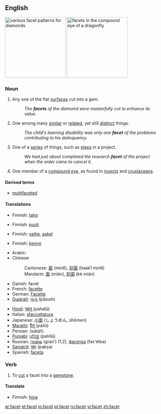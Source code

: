 {{wikipedia}}
==English==
[[Image:Diamond_cut_history.png|thumb|right|200px|various facet patterns for diamonds]]
[[Image:Dragonfly_eye_3811.jpg|thumb|right|200px|facets in the compound eye of a dragonfly]]
===Noun===
{{en-noun}}

# Any one of the flat [[surface]]s cut into a gem.
#: ''The '''facets''' of the diamond were masterfully cut to enhance its value.''
# One among many [[similar]] or [[related]], yet still [[distinct]] things.
#:''The child's learning disability was only one '''facet''' of the problems contributing to his delinquency.''
# One of a [[series]] of things, such as [[step]]s in a project.
#: ''We had just about completed the research '''facet''' of the project when the order came to cancel it''.
# {{anatomy}} One member of a [[compound eye]], as found in [[insect]]s and [[crustacean]]s.

====Derived terms====
*[[multifaceted]]

====Translations====
{{trans-top|flat surface cut into a gem}}
*Finnish: [[taho]]
{{trans-bottom}}

{{trans-top|one among many similar yet distinct things}}
*Finnish: [[puoli]]
{{trans-bottom}}

{{trans-top|one of a series of things}}
*Finnish: [[vaihe]], [[askel]]
{{trans-bottom}}

{{trans-top|one member of a compound eye}}
*Finnish: [[kenno]]
{{trans-bottom}}

{{checktrans}}
{{trans-top|translations to be checked}}
*Arabic: {{ARchar|[[سطح|سطْح]]}} {{Unicode|(ʂaʈħ)}} {{m}}
*Chinese:
*:Cantonese: [[面]] (min6), [[刻面]] (haak1 min6)
*:Mandarin: [[面]] (miàn), [[刻面]] (kè miàn)
*Danish: facet
*French: [[facette]]
*German: [[Facette]]
*[[Gujarati]]: [[પાસું]] (pāsuṁ)
{{trans-mid}}
*[[Hindi]]: [[पहलू]] (pahalū)
*Italian: [[sfaccettatura]] {{f}}
*Japanese: [[小面]] (しょうめん, shōmen)
*[[Marathi]]: [[पैलू]] (pailū)
*Persian: {{FAchar|[[سطح]]}} (satah)
*[[Punjabi]]: [[ਪਹਿਲੂ]] (pahilū)
*Russian: [[грань]] (gran’) {{f}} (1,2), [[фасетка]] (fas'étka) {{f}}
*[[Sanskrit]]: [[पक्षः]] (pakṣa)
*Spanish: [[faceta]] {{f}}
{{trans-bottom}}

===Verb===
{{en-verb}}
# To [[cut]] a facet into a [[gemstone]].

====Translate====
{{trans-top|to cut a facet}}
*Finnish: [[hioa]]
{{trans-bottom}}

[[ar:facet]]
[[et:facet]]
[[io:facet]]
[[pl:facet]]
[[ru:facet]]
[[vi:facet]]
[[zh:facet]]